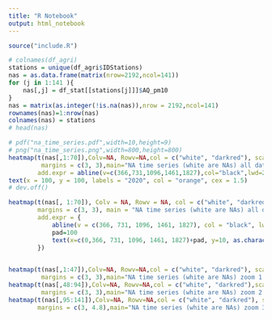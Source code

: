 ```yaml
---
title: "R Notebook"
output: html_notebook
---
```


```r
source("include.R")
```


```r
# colnames(df_agri)
stations = unique(df_agri$IDStations)
nas = as.data.frame(matrix(nrow=2192,ncol=141))
for (j in 1:141 ){
	nas[,j] = df_stat[[stations[j]]]$AQ_pm10
}
nas = matrix(as.integer(!is.na(nas)),nrow = 2192,ncol=141)
rownames(nas)=1:nrow(nas)
colnames(nas) = stations
# head(nas)
```


```r
# pdf("na_time_series.pdf",width=10,height=9)
# png("na_time_series.png",width=800,height=800)
heatmap(t(nas[,1:70]),Colv=NA, Rowv=NA,col = c("white", "darkred"), scale='none',xlab="days",ylab="stations",
		 margins = c(3, 3),main="NA time series (white are NAs) all data",
		add.expr = abline(v=c(366,731,1096,1461,1827),col="black",lwd=2))
text(x = 100, y = 100, labels = "2020", col = "orange", cex = 1.5)
# dev.off()
```


```r
heatmap(t(nas[, 1:70]), Colv = NA, Rowv = NA, col = c("white", "darkred"), scale = 'none', xlab = "days", ylab = "stations",
        margins = c(3, 3), main = "NA time series (white are NAs) all data",
        add.expr = {
        	abline(v = c(366, 731, 1096, 1461, 1827), col = "black", lwd = 2)
        	pad=100
			text(x=c(0,366, 731, 1096, 1461, 1827)+pad, y=10, as.character(2016+1:5))
        })
        
```


```r
heatmap(t(nas[,1:47]),Colv=NA, Rowv=NA,col = c("white", "darkred"), scale='none',xlab="days",ylab="stations",
		 margins = c(3, 3),main="NA time series (white are NAs) zoom 1 of 3",cexRow=0.5)
heatmap(t(nas[,48:94]),Colv=NA, Rowv=NA,col = c("white", "darkred"),scale='none',xlab="days",ylab="stations",
		 margins = c(3, 3),main="NA time series (white are NAs) zoom 2 of 3",cexRow=0.5)
heatmap(t(nas[,95:141]),Colv=NA, Rowv=NA,col = c("white", "darkred"), scale='none',xlab="days",ylab="stations",
		margins = c(3, 4.8),main="NA time series (white are NAs) zoom 3 of 3",cexRow=0.5)
```